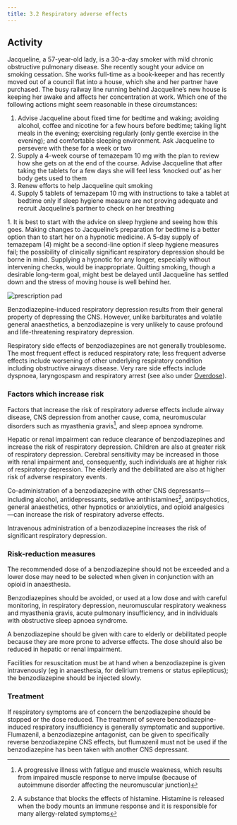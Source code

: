 ```yaml
---
title: 3.2 Respiratory adverse effects
---
```



## Activity

Jacqueline, a 57-year-old lady, is a 30-a-day smoker with mild chronic obstructive pulmonary disease. She recently sought your advice on smoking cessation. She works full-time as a book-keeper and has recently moved out of a council flat into a house, which she and her partner have purchased. The busy railway line running behind Jacqueline’s new house is keeping her awake and affects her concentration at work. Which one of the following actions might seem reasonable in these circumstances:

1. Advise Jacqueline about fixed time for bedtime and waking; avoiding alcohol, coffee and nicotine for a few hours before bedtime; taking light meals in the evening; exercising regularly (only gentle exercise in the evening); and comfortable sleeping environment. Ask Jacqueline to persevere with these for a week or two
2. Supply a 4-week course of temazepam 10 mg with the plan to review how she gets on at the end of the course. Advise Jacqueline that after taking the tablets for a few days she will feel less ‘knocked out’ as her body gets used to them
3. Renew efforts to help Jacqueline quit smoking
4. Supply 5 tablets of temazepam 10 mg with instructions to take a tablet at bedtime only if sleep hygiene measure are not proving adequate and recruit Jacqueline’s partner to check on her breathing

<Expander title="Click here for possible answer">
 <p>
  1. It is best to start with the advice on sleep hygiene and seeing how this goes. Making changes to Jacqueline’s preparation for bedtime is a better option than to start her on a hypnotic medicine. A 5-day supply of temazepam (4) might be a second-line option if sleep hygiene measures fail; the possibility of clinically significant respiratory depression should be borne in mind. Supplying a hypnotic for any longer, especially without intervening checks, would be inappropriate. Quitting smoking, though a desirable long-term goal, might best be delayed until Jacqueline has settled down and the stress of moving house is well behind her.
 </p>
</Expander>


![prescription pad](../../assets/con247109.jpg)

Benzodiazepine-induced respiratory depression results from their general property of depressing the CNS. However, unlike barbiturates and volatile general anaesthetics, a benzodiazepine is very unlikely to cause profound and life-threatening respiratory depression.

Respiratory side effects of benzodiazepines are not generally troublesome. The most frequent effect is reduced respiratory rate; less frequent adverse effects include worsening of other underlying respiratory condition including obstructive airways disease. Very rare side effects include dyspnoea, laryngospasm and respiratory arrest (see also under [Overdose](/benzodiazepines/CON234573_12)).

### Factors which increase risk

Factors that increase the risk of respiratory adverse effects include airway disease, CNS depression from another cause, coma, neuromuscular disorders such as myasthenia gravis[^1], and sleep apnoea syndrome.

Hepatic or renal impairment can reduce clearance of benzodiazepines and increase the risk of respiratory depression. Children are also at greater risk of respiratory depression. Cerebral sensitivity may be increased in those with renal impairment and, consequently, such individuals are at higher risk of respiratory depression. The elderly and the debilitated are also at higher risk of adverse respiratory events.

Co-administration of a benzodiazepine with other CNS depressants—including alcohol, antidepressants, sedative antihistamines[^2], antipsychotics, general anaesthetics, other hypnotics or anxiolytics, and opioid analgesics—can increase the risk of respiratory adverse effects.

Intravenous administration of a benzodiazepine increases the risk of significant respiratory depression.

### Risk-reduction measures

The recommended dose of a benzodiazepine should not be exceeded and a lower dose may need to be selected when given in conjunction with an opioid in anaesthesia.

Benzodiazepines should be avoided, or used at a low dose and with careful monitoring, in respiratory depression, neuromuscular respiratory weakness and myasthenia gravis, acute pulmonary insufficiency, and in individuals with obstructive sleep apnoea syndrome.

A benzodiazepine should be given with care to elderly or debilitated people because they are more prone to adverse effects. The dose should also be reduced in hepatic or renal impairment.

Facilities for resuscitation must be at hand when a benzodiazepine is given intravenously (eg in anaesthesia, for delirium tremens or status epilepticus); the benzodiazepine should be injected slowly.

### Treatment

If respiratory symptoms are of concern the benzodiazepine should be stopped or the dose reduced. The treatment of severe benzodiazepine-induced respiratory insufficiency is generally symptomatic and supportive. Flumazenil, a benzodiazepine antagonist, can be given to specifically reverse benzodiazepine CNS effects, but flumazenil must not be used if the benzodiazepine has been taken with another CNS depressant.



[^1]: A progressive illness with fatigue and muscle weakness, which results from impaired muscle response to nerve impulse (because of autoimmune disorder affecting the neuromuscular junction)


[^2]: A substance that blocks the effects of histamine. Histamine is released when the body mounts an immune response and it is responsible for many allergy-related symptoms
